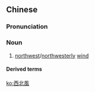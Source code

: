 {{also|西北风}}
==Chinese==
{{zh-forms|s=西北风|type=21}}

===Pronunciation===
{{zh-pron
|m=xīběifēng
|c=sai1 bak1 fung1
|cat=n
}}

===Noun===
{{zh-noun}}

# [[northwest]]/[[northwesterly]] [[wind]]

====Derived terms====
{{zh-der|喝西北風}}

[[ko:西北風]]